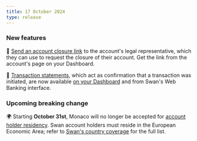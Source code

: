 ```yaml
---
title: 17 October 2024
type: release
---
```


### New features

🔗 [Send an account closure link](/topics/accounts/closure/guide-close-link) to the account's legal representative, which they can use to request the closure of their account.
Get the link from the account's page on your Dashboard.

📄 [Transaction statements](/topics/payments/#transactions-statements), which act as confirmation that a transaction was initiated, are now available [on your Dashboard](/topics/payments/overview/guide-generate-transaction-statement/#guide-dashboard) and from Swan's Web Banking interface.

### Upcoming breaking change

🌍 Starting **October 31st**, Monaco will no longer be accepted for [account holder residency](https://api-reference.swan.io/inputs/onboard-company-account-holder-input#onboardcompanyaccountholderinputresidencyaddressresidencyaddressinput-).
Swan account holders must reside in the European Economic Area; refer to [Swan's country coverage](/partnership/overview/country-coverage) for the full list.